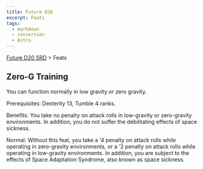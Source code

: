 ```yaml
---
title: Future D20
excerpt: Feats
tags:
  - markdown
  - conversion
  - Astro
---
```






[Future D20 SRD]( / ) > Feats




## Zero-G Training


You can function normally in low gravity or zero gravity.


Prerequisites: Dexterity 13, Tumble 4 ranks.


Benefits: You take no penalty on attack rolls in low-gravity or zero-gravity environments. In addition, you do not suffer the debilitating effects of space sickness.


Normal: Without this feat, you take a '4 penalty on attack rolls while operating in zero-gravity environments, or a '2 penalty on attack rolls while operating in low-gravity environments. In addition, you are subject to the effects of Space Adaptation Syndrome, also known as space sickness.




